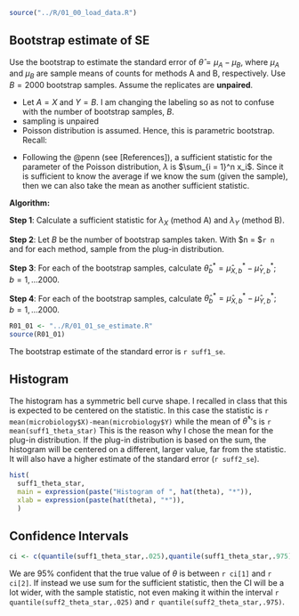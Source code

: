 ```r
source("../R/01_00_load_data.R")
```

## Bootstrap estimate of SE

Use the bootstrap to estimate the standard error of $\hat\theta = \mu_A - \mu_B$, where $\mu_A$ and $\mu_B$ are sample means of counts for methods A and B, respectively. Use $B = 2000$ bootstrap samples. Assume the replicates are **unpaired**.  

  * Let $A=X$ and $Y=B$. I am changing the labeling so as not to confuse with the number of bootstrap samples, $B$.
  * sampling is unpaired
  * Poisson distribution is assumed. Hence, this is parametric bootstrap. Recall:
  
  \begin{equation}
  \begin{aligned}
  \mathcal P(X = x \mid \lambda) = \frac{e^{-\lambda} \lambda^x}{x!}; \quad x = 0, 1, \dots; \quad 0 \leq \lambda < \infty
  \end{aligned}
  \end{equation}

  * Following the @penn (see [References]), a sufficient statistic for the parameter of the Poisson distribution, $\lambda$ is $\sum_{i = 1}^n x_i$. Since it is sufficient to know the average if we know the sum (given the sample), then we can also take the mean as another sufficient statistic.


__Algorithm:__

**Step 1**: Calculate a sufficient statistic for $\lambda_X$ (method A) and $\lambda_Y$ (method B).

\begin{equation}
\begin{aligned}
\hat \lambda_X = \frac {\sum_{i = 1}^n x_i}{n} \\
\hat \lambda_Y = \frac {\sum_{i = 1}^n y_i}{n}
\end{aligned}
\end{equation}  


**Step 2**: Let $B$ be the number of bootstrap samples taken. With $n = $`r n` and for each method, sample from the plug-in distribution.


\begin{equation}
\begin{aligned}
B^*_{Y,1} &= \left\{y_{1,1}^*, \dots, y_{1,8}^*\right\} \overset{iid}\sim \mathcal P\left(\hat \lambda_Y\right)\\
B^*_{Y,2} &= \left\{y_{2,1}^*, \dots, y_{2,8}^*\right\} \overset{iid}\sim \mathcal P\left(\hat \lambda_Y\right)\\
\vdots &= \vdots \\
B^*_{Y,2000} &= \left\{y_{2000,1}^*, \dots, y_{2000,8}^*\right\} \overset{iid}\sim \mathcal P\left(\hat \lambda_Y\right)\\
\end{aligned}
\end{equation}  


\begin{equation}
\begin{aligned}
B^*_{X,1} &= \left\{x_{1,1}^*, \dots, x_{1,8}^*\right\} \overset{iid}\sim \mathcal P\left(\hat \lambda_X\right)\\
B^*_{X,2} &= \left\{x_{2,1}^*, \dots, x_{2,8}^*\right\} \overset{iid}\sim \mathcal P\left(\hat \lambda_X\right)\\
\vdots &= \vdots \\
B^*_{X,2000} &= \left\{x_{2000,1}^*, \dots, x_{2000,8}^*\right\} \overset{iid}\sim \mathcal P\left(\hat \lambda_X\right)\\
\end{aligned}
\end{equation}  


**Step 3**: For each of the bootstrap samples, calculate $\hat\theta^*_b = \hat \mu_{X,b}^* - \hat \mu_{Y,b}^*; \quad b = 1, \dots 2000$.

**Step 4**: For each of the bootstrap samples, calculate $\hat\theta^*_b = \hat \mu_{X,b}^* - \hat \mu_{Y,b}^*; \quad b = 1, \dots 2000$.\

\begin{equation}
\begin{aligned}
\widehat {se} \left(\hat \theta\right) = \sqrt \frac{\sum_{i=1}^n \left(\hat \theta_i^*-\bar{\hat \theta}^* \right)^2}{B-1};\ \ \bar{\hat \theta}^* = \frac{1}{B}\sum^B_{i=1} \hat \theta^*_i
\end{aligned}
\end{equation}  


```r
R01_01 <- "../R/01_01_se_estimate.R"
source(R01_01)
```

The bootstrap estimate of the standard error is `r suff1_se`.


## Histogram

The histogram has a symmetric bell curve shape. I recalled in class that this is expected to be centered on the statistic. In this case the statistic is `r mean(microbiology$X)-mean(microbiology$Y)` while the mean of $\hat \theta^*$'s is `r mean(suff1_theta_star)` This is the reason why I chose the mean for the plug-in distribution. If the plug-in distribution is based on the sum, the histogram will be centered on a different, larger value, far from the statistic. It will also have a higher estimate of the standard error (`r suff2_se`).

```r
hist(
  suff1_theta_star,
  main = expression(paste("Histogram of ", hat(theta), "*")),
  xlab = expression(paste(hat(theta), "*")),
  )
```

## Confidence Intervals

```r
ci <- c(quantile(suff1_theta_star,.025),quantile(suff1_theta_star,.975))
```

We are $95\%$ confident that the true value of $\theta$ is between `r ci[1]` and `r ci[2]`. If instead we use sum for the sufficient statistic, then the CI will be a lot wider, with the sample statistic, not even making it within the interval `r quantile(suff2_theta_star,.025)` and `r quantile(suff2_theta_star,.975)`. 


